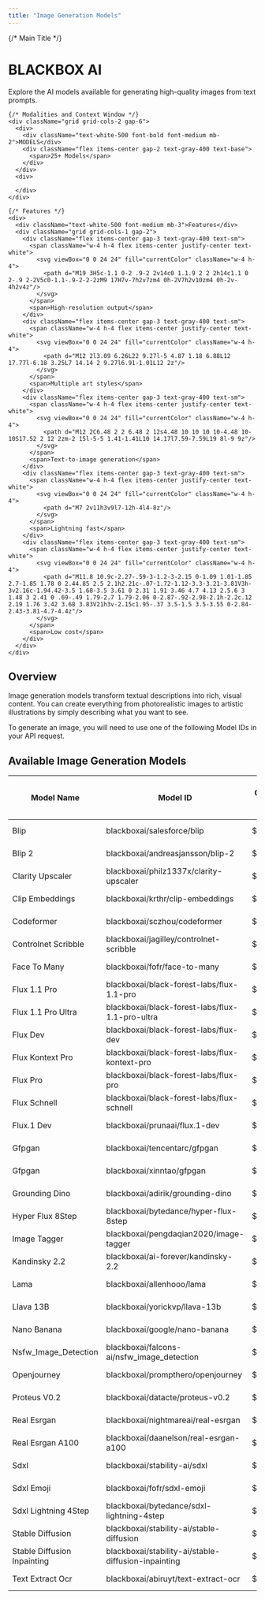 ---
title: "Image Generation Models"
---

<div className="w-full aspect-[10/7] grid grid-cols-2 rounded-2xl overflow-hidden">
  <div className="bg-black text-white p-6 grid grid-rows-[auto_auto_1fr] gap-4 h-full">
    {/* Main Title */}
    <div>
      <h1 className="text-3xl font-bold text-white mb-2">BLACKBOX AI</h1>
      <p className="text-gray-400 text-base leading-relaxed">
        Explore the AI models available for generating high-quality images from text prompts.
      </p>
    </div>

    {/* Modalities and Context Window */}
    <div className="grid grid-cols-2 gap-6">
      <div>
        <div className="text-white-500 font-bold font-medium mb-2">MODELS</div>
        <div className="flex items-center gap-2 text-gray-400 text-base">
          <span>25+ Models</span>
        </div>
      </div>
      <div>
        
      </div>
    </div>

    {/* Features */}
    <div>
      <div className="text-white-500 font-medium mb-3">Features</div>
      <div className="grid grid-cols-1 gap-2">
        <div className="flex items-center gap-3 text-gray-400 text-sm">
          <span className="w-4 h-4 flex items-center justify-center text-white">
            <svg viewBox="0 0 24 24" fill="currentColor" className="w-4 h-4">
              <path d="M19 3H5c-1.1 0-2 .9-2 2v14c0 1.1.9 2 2 2h14c1.1 0 2-.9 2-2V5c0-1.1-.9-2-2-2zM9 17H7v-7h2v7zm4 0h-2V7h2v10zm4 0h-2v-4h2v4z"/>
            </svg>
          </span>
          <span>High-resolution output</span>
        </div>
        <div className="flex items-center gap-3 text-gray-400 text-sm">
          <span className="w-4 h-4 flex items-center justify-center text-white">
            <svg viewBox="0 0 24 24" fill="currentColor" className="w-4 h-4">
              <path d="M12 2l3.09 6.26L22 9.27l-5 4.87 1.18 6.88L12 17.77l-6.18 3.25L7 14.14 2 9.27l6.91-1.01L12 2z"/>
            </svg>
          </span>
          <span>Multiple art styles</span>
        </div>
        <div className="flex items-center gap-3 text-gray-400 text-sm">
          <span className="w-4 h-4 flex items-center justify-center text-white">
            <svg viewBox="0 0 24 24" fill="currentColor" className="w-4 h-4">
              <path d="M12 2C6.48 2 2 6.48 2 12s4.48 10 10 10 10-4.48 10-10S17.52 2 12 2zm-2 15l-5-5 1.41-1.41L10 14.17l7.59-7.59L19 8l-9 9z"/>
            </svg>
          </span>
          <span>Text-to-image generation</span>
        </div>
        <div className="flex items-center gap-3 text-gray-400 text-sm">
          <span className="w-4 h-4 flex items-center justify-center text-white">
            <svg viewBox="0 0 24 24" fill="currentColor" className="w-4 h-4">
              <path d="M7 2v11h3v9l7-12h-4l4-8z"/>
            </svg>
          </span>
          <span>Lightning fast</span>
        </div>
        <div className="flex items-center gap-3 text-gray-400 text-sm">
          <span className="w-4 h-4 flex items-center justify-center text-white">
            <svg viewBox="0 0 24 24" fill="currentColor" className="w-4 h-4">
              <path d="M11.8 10.9c-2.27-.59-3-1.2-3-2.15 0-1.09 1.01-1.85 2.7-1.85 1.78 0 2.44.85 2.5 2.1h2.21c-.07-1.72-1.12-3.3-3.21-3.81V3h-3v2.16c-1.94.42-3.5 1.68-3.5 3.61 0 2.31 1.91 3.46 4.7 4.13 2.5.6 3 1.48 3 2.41 0 .69-.49 1.79-2.7 1.79-2.06 0-2.87-.92-2.98-2.1h-2.2c.12 2.19 1.76 3.42 3.68 3.83V21h3v-2.15c1.95-.37 3.5-1.5 3.5-3.55 0-2.84-2.43-3.81-4.7-4.4z"/>
            </svg>
          </span>
          <span>Low cost</span>
        </div>
      </div>
    </div>
  </div>
  <div className=" bg-black p-4 relative overflow-hidden">
    <div 
     className="absolute inset-0 w-full h-full"
       style={{
       backgroundImage: "url('/images/humming-bird-1.png')",
      backgroundSize: "contain",
        backgroundPosition: "center center",
        backgroundRepeat: "no-repeat",
         maskImage: "linear-gradient(to right, transparent 0%, black 100%)",
         WebkitMaskImage: "linear-gradient(to right, transparent 0%, black 100%)"
       }}
     />
  </div>
</div>

## Overview

Image generation models transform textual descriptions into rich, visual content. You can create everything from photorealistic images to artistic illustrations by simply describing what you want to see.

To generate an image, you will need to use one of the following Model IDs in your API request.


## Available Image Generation Models

| Model Name                  | Model ID                                            | Cost per Image | Prompt Length | Max Images per Request |
| --------------------------- | --------------------------------------------------- | -------------- | ------------- | ---------------------- |
| Blip                        | blackboxai/salesforce/blip                          | $0.00022       | 2k chars      | 1                      |
| Blip 2                      | blackboxai/andreasjansson/blip-2                    | $0.00160       | 2k chars      | 1                      |
| Clarity Upscaler            | blackboxai/philz1337x/clarity-upscaler              | $0.01300       | 2k chars      | 1                      |
| Clip Embeddings             | blackboxai/krthr/clip-embeddings                    | $0.00098       | 2k chars      | 1                      |
| Codeformer                  | blackboxai/sczhou/codeformer                        | $0.00200       | 2k chars      | 1                      |
| Controlnet Scribble         | blackboxai/jagilley/controlnet-scribble             | $0.00680       | 2k chars      | 1                      |
| Face To Many                | blackboxai/fofr/face-to-many                        | $0.00570       | 2k chars      | 1                      |
| Flux 1.1 Pro                | blackboxai/black-forest-labs/flux-1.1-pro           | $0.04000       | 2k chars      | 1                      |
| Flux 1.1 Pro Ultra          | blackboxai/black-forest-labs/flux-1.1-pro-ultra     | $0.06000       | 2k chars      | 1                      |
| Flux Dev                    | blackboxai/black-forest-labs/flux-dev               | $0.02500       | 2k chars      | 4                      |
| Flux Kontext Pro            | blackboxai/black-forest-labs/flux-kontext-pro       | $0.04000       | 2k chars      | 1                      |
| Flux Pro                    | blackboxai/black-forest-labs/flux-pro               | $0.05500       | 2k chars      | 1                      |
| Flux Schnell                | blackboxai/black-forest-labs/flux-schnell           | $0.00300       | 2k chars      | 4                      |
| Flux.1 Dev                  | blackboxai/prunaai/flux.1-dev                       | $0.00150       | 2k chars      | 1                      |
| Gfpgan                      | blackboxai/tencentarc/gfpgan                        | $0.00220       | 2k chars      | 1                      |
| Gfpgan                      | blackboxai/xinntao/gfpgan                           | $0.00053       | 2k chars      | 1                      |
| Grounding Dino              | blackboxai/adirik/grounding-dino                    | $0.00098       | 2k chars      | 1                      |
| Hyper Flux 8Step            | blackboxai/bytedance/hyper-flux-8step               | $0.01100       | 2k chars      | 4                      |
| Image Tagger                | blackboxai/pengdaqian2020/image-tagger              | $0.00240       | 2k chars      | 1                      |
| Kandinsky 2.2               | blackboxai/ai-forever/kandinsky-2.2                 | $0.12000       | 2k chars      | 4                      |
| Lama                        | blackboxai/allenhooo/lama                           | $0.00035       | 2k chars      | 1                      |
| Llava 13B                   | blackboxai/yorickvp/llava-13b                       | $0.00098       | 2k chars      | 1                      |
| Nano Banana                 | blackboxai/google/nano-banana                       | $0.03900       | 2k chars      | 1                      |
| Nsfw_Image_Detection        | blackboxai/falcons-ai/nsfw_image_detection          | $0.22500       | 2k chars      | 1                      |
| Openjourney                 | blackboxai/prompthero/openjourney                   | $0.04700       | 2k chars      | 10                     |
| Proteus V0.2                | blackboxai/datacte/proteus-v0.2                     | $0.02600       | 2k chars      | 4                      |
| Real Esrgan                 | blackboxai/nightmareai/real-esrgan                  | $0.00240       | 2k chars      | 1                      |
| Real Esrgan A100            | blackboxai/daanelson/real-esrgan-a100               | $0.00390       | 2k chars      | 1                      |
| Sdxl                        | blackboxai/stability-ai/sdxl                        | $0.00360       | 2k chars      | 4                      |
| Sdxl Emoji                  | blackboxai/fofr/sdxl-emoji                          | $0.00780       | 2k chars      | 4                      |
| Sdxl Lightning 4Step        | blackboxai/bytedance/sdxl-lightning-4step           | $0.00140       | 2k chars      | 4                      |
| Stable Diffusion            | blackboxai/stability-ai/stable-diffusion            | $0.00325       | 2k chars      | 4                      |
| Stable Diffusion Inpainting | blackboxai/stability-ai/stable-diffusion-inpainting | $0.00180       | 2k chars      | 4                      |
| Text Extract Ocr            | blackboxai/abiruyt/text-extract-ocr                 | $0.00230       | 2k chars      | 1                      |

